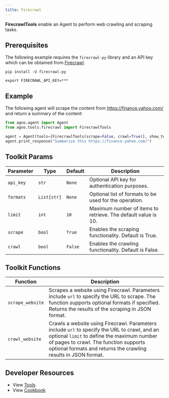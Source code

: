 ```yaml
---
title: Firecrawl
---
```


**FirecrawlTools** enable an Agent to perform web crawling and scraping tasks.

## Prerequisites

The following example requires the `firecrawl-py` library and an API key which can be obtained from [Firecrawl](https://firecrawl.dev).

```shell
pip install -U firecrawl-py
```

```shell
export FIRECRAWL_API_KEY=***
```

## Example

The following agent will scrape the content from https://finance.yahoo.com/ and return a summary of the content:

```python cookbook/agent_concepts/tools/firecrawl_tools.py
from agno.agent import Agent
from agno.tools.firecrawl import FirecrawlTools

agent = Agent(tools=[FirecrawlTools(scrape=False, crawl=True)], show_tool_calls=True, markdown=True)
agent.print_response("Summarize this https://finance.yahoo.com/")
```

## Toolkit Params

| Parameter | Type        | Default | Description                                                   |
| --------- | ----------- | ------- | ------------------------------------------------------------- |
| `api_key` | `str`       | `None`  | Optional API key for authentication purposes.                 |
| `formats` | `List[str]` | `None`  | Optional list of formats to be used for the operation.        |
| `limit`   | `int`       | `10`    | Maximum number of items to retrieve. The default value is 10. |
| `scrape`  | `bool`      | `True`  | Enables the scraping functionality. Default is True.          |
| `crawl`   | `bool`      | `False` | Enables the crawling functionality. Default is False.         |

## Toolkit Functions

| Function         | Description                                                                                                                                                                                                                                             |
| ---------------- | ------------------------------------------------------------------------------------------------------------------------------------------------------------------------------------------------------------------------------------------------------- |
| `scrape_website` | Scrapes a website using Firecrawl. Parameters include `url` to specify the URL to scrape. The function supports optional formats if specified. Returns the results of the scraping in JSON format.                                                      |
| `crawl_website`  | Crawls a website using Firecrawl. Parameters include `url` to specify the URL to crawl, and an optional `limit` to define the maximum number of pages to crawl. The function supports optional formats and returns the crawling results in JSON format. |

## Developer Resources

- View [Tools](https://github.com/phidatahq/agno/blob/main/libs/agno/agno/tools/firecrawl.py)
- View [Cookbook](https://github.com/phidatahq/agno/blob/main/cookbook/agent_concepts/tools/firecrawl_tools.py)
